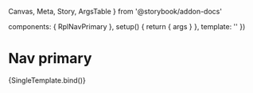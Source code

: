   Canvas,
  Meta,
  Story,
  ArgsTable
} from '@storybook/addon-docs'


  components: { RplNavPrimary },
  setup() {
    return { args }
  },
  template: '<RplNavPrimary v-bind="args" />'
})

<Meta title='WIP/Components/Nav primary' component={RplNavPrimary} />

# Nav primary

<ArgsTable of={RplNavPrimary} />

<Canvas>
  <Story
    name='Default'
    play={a11yStoryCheck}
  >
    {SingleTemplate.bind()}
  </Story>
</Canvas>
